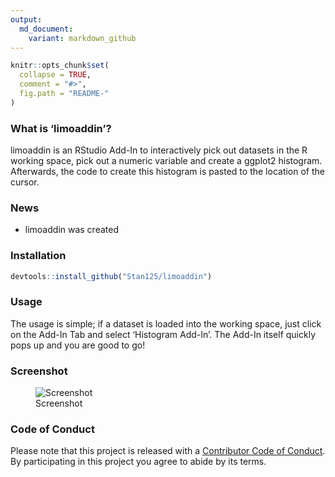 ```yaml
---
output:
  md_document:
    variant: markdown_github
---
```


<!-- README.md is generated from README.Rmd. Please edit that file -->

```r
knitr::opts_chunk$set(
  collapse = TRUE,
  comment = "#>",
  fig.path = "README-"
)
```

### What is 'limoaddin'?

limoaddin is an RStudio Add-In to interactively pick out datasets in the R working space, pick out a numeric variable and create a ggplot2 histogram. Afterwards, the code to create this histogram is pasted to the location of the cursor.

### News

- limoaddin was created

### Installation

```r
devtools::install_github("Stan125/limoaddin")
```

### Usage

The usage is simple; if a dataset is loaded into the working space, just click on the Add-In Tab and select 'Histogram Add-In'. The Add-In itself quickly pops up and you are good to go!

### Screenshot

![Screenshot](Screenshot.png)

### Code of Conduct

Please note that this project is released with a [Contributor Code of Conduct](CONDUCT.md). 
By participating in this project you agree to abide by its terms.
